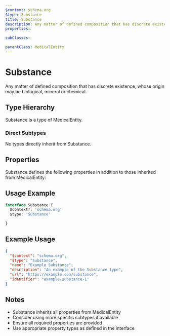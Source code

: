 ```yaml
---
$context: schema.org
$type: Substance
title: Substance
description: Any matter of defined composition that has discrete existence, whose origin may be biological, mineral or chemical.
properties:

subClasses:

parentClass: MedicalEntity
---
```


# Substance

Any matter of defined composition that has discrete existence, whose origin may be biological, mineral or chemical.

## Type Hierarchy

Substance is a type of MedicalEntity.

### Direct Subtypes

No types directly inherit from Substance.

## Properties

Substance defines the following properties in addition to those inherited from MedicalEntity:



## Usage Example

```typescript
interface Substance {
  $context?: 'schema.org'
  $type: 'Substance'

}
```

## Example Usage

```json
{
  "$context": "schema.org",
  "$type": "Substance",
  "name": "Example Substance",
  "description": "An example of the Substance type",
  "url": "https://example.com/substance",
  "identifier": "example-substance-1"
}
```

## Notes

- Substance inherits all properties from MedicalEntity
- Consider using more specific subtypes if available
- Ensure all required properties are provided
- Use appropriate property types as defined in the interface
